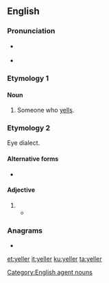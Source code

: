 ==English==

===Pronunciation===
* {{a|UK}} {{IPA|/ˈjɛlə/|lang=en}}
* {{a|US}} {{IPA|/ˈjɛlɚ/|lang=en}}

===Etymology 1===
{{suffix|yell|er|lang=en}}

====Noun====
{{en-noun}}

# Someone who [[yells]].

===Etymology 2===
Eye dialect.

====Alternative forms====
* {{l|en|yaller}}

====Adjective====
{{en-adj}}

# {{eye dialect of|yellow|lang=en}}
#* {{quote-book|year=1913|author={{w|Joseph C. Lincoln}}|chapter=10
|title=[http://openlibrary.org/works/OL5535161W Mr. Pratt's Patients]
|passage=Men that I knew around Wapatomac didn't wear high, shiny plug hats, nor '''yeller''' spring overcoats, nor carry canes with ivory heads as big as a catboat's anchor, as you might say.}}

===Anagrams===
* {{l|en|Ellery}}

[[Category:English agent nouns]]

[[et:yeller]]
[[it:yeller]]
[[ku:yeller]]
[[ta:yeller]]